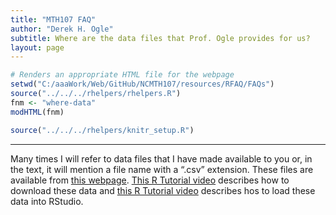 ```yaml
---
title: "MTH107 FAQ"
author: "Derek H. Ogle"
subtitle: Where are the data files that Prof. Ogle provides for us?
layout: page
---
```


```r
# Renders an appropriate HTML file for the webpage
setwd("C:/aaaWork/Web/GitHub/NCMTH107/resources/RFAQ/FAQs")
source("../../../rhelpers/rhelpers.R")
fnm <- "where-data"
modHTML(fnm)
```

```r
source("../../../rhelpers/knitr_setup.R")
```

----

Many times I will refer to data files that I have made available to you or, in the text, it will mention a file name with a ".csv" extension.  These files are available from [this webpage](../../data_107).  [This R Tutorial video](https://vimeo.com/user45324800/ncstats-preparedatawebpage) describes how to download these data and [this R Tutorial video](https://vimeo.com/user45324800/ncstats-loadcsvrstudio) describes hos to load these data into RStudio.
